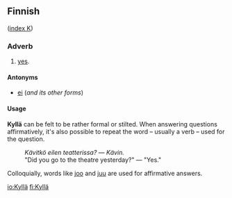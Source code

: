 ==Finnish==
([[Wiktionary:Finnish_index_k|index K]])

===Adverb===

# [[yes]].

====Antonyms====

*[[ei#Finnish|ei]] (''and its other forms'')

====Usage====
'''Kyllä''' can be felt to be rather formal or stilted. When answering questions affirmatively, it's also possible to repeat the word &ndash; usually a verb &ndash; used for the question.
:''Kävitkö eilen teatterissa?'' &mdash; ''Kävin.''
:"Did you go to the theatre yesterday?" &mdash; "Yes."

Colloquially, words like [[joo#Finnish|joo]] and [[juu#Finnish|juu]] are used for affirmative answers.

[[io:Kyllä]]
[[fi:Kyllä]]